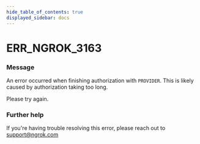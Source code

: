 ```yaml
---
hide_table_of_contents: true
displayed_sidebar: docs
---
```



# ERR_NGROK_3163

### Message

An error occurred when finishing authorization with `PROVIDER`. This is likely caused by authorization taking too long.

Please try again.

<ErrorDetails error="err_ngrok_3163" />

### Further help

If you're having trouble resolving this error, please reach out to [support@ngrok.com](mailto:support@ngrok.com?subject=Help%20with%20ERR_NGROK_3163)
